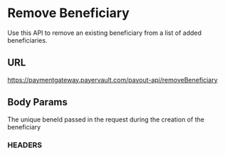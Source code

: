# Remove Beneficiary

Use this API to remove an existing beneficiary from a list of added beneficiaries.

## URL

<POSTBadge/>    https://paymentgateway.payervault.com/payout-api/removeBeneficiary

## Body Params

<BodyParams feild="beneId" type="string" isRequired={true}/>

The unique beneId passed in the request during the creation of the beneficiary

### HEADERS

<IdAndSecTable/>